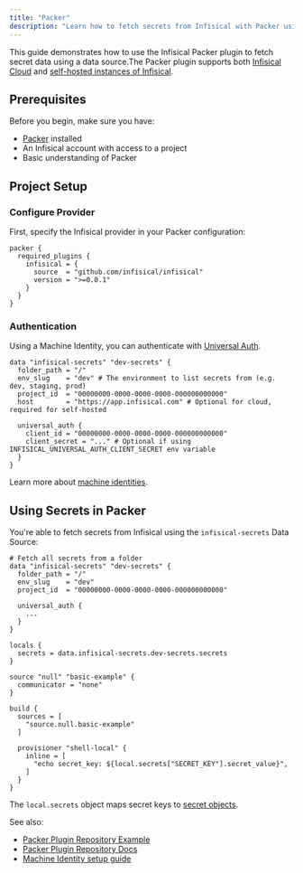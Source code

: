 ```yaml
---
title: "Packer"
description: "Learn how to fetch secrets from Infisical with Packer using a data source"
---
```


This guide demonstrates how to use the Infisical Packer plugin to fetch secret data using a data source.The Packer plugin supports both [Infisical Cloud](https://app.infisical.com) and [self-hosted instances of Infisical](https://infisical.com/docs/self-hosting/overview).

## Prerequisites

Before you begin, make sure you have:

- [Packer](https://developer.hashicorp.com/packer/install) installed
- An Infisical account with access to a project
- Basic understanding of Packer

## Project Setup

### Configure Provider

First, specify the Infisical provider in your Packer configuration:

```hcl
packer {
  required_plugins {
    infisical = {
      source  = "github.com/infisical/infisical"
      version = ">=0.0.1"
    }
  }
}
```

### Authentication

Using a Machine Identity, you can authenticate with [Universal Auth](https://infisical.com/docs/documentation/platform/identities/universal-auth).

```hcl
data "infisical-secrets" "dev-secrets" {
  folder_path = "/"
  env_slug    = "dev" # The environment to list secrets from (e.g. dev, staging, prod)
  project_id  = "00000000-0000-0000-0000-000000000000"
  host        = "https://app.infisical.com" # Optional for cloud, required for self-hosted

  universal_auth {
    client_id = "00000000-0000-0000-0000-000000000000"
    client_secret = "..." # Optional if using INFISICAL_UNIVERSAL_AUTH_CLIENT_SECRET env variable
  }
}
```

Learn more about [machine identities](/documentation/platform/identities/machine-identities).

## Using Secrets in Packer

You're able to fetch secrets from Infisical using the `infisical-secrets` Data Source:

```hcl
# Fetch all secrets from a folder
data "infisical-secrets" "dev-secrets" {
  folder_path = "/"
  env_slug    = "dev"
  project_id  = "00000000-0000-0000-0000-000000000000"

  universal_auth {
    ...
  }
}

locals {
  secrets = data.infisical-secrets.dev-secrets.secrets
}

source "null" "basic-example" {
  communicator = "none"
}

build {
  sources = [
    "source.null.basic-example"
  ]

  provisioner "shell-local" {
    inline = [
      "echo secret_key: ${local.secrets["SECRET_KEY"].secret_value}",
    ]
  }
}
```

The `local.secrets` object maps secret keys to [secret objects](https://github.com/Infisical/packer-plugin-infisical/blob/main/docs/datasources/secrets.md#secret-object).

See also:
- [Packer Plugin Repository Example](https://github.com/Infisical/packer-plugin-infisical/blob/main/example/build.pkr.hcl)
- [Packer Plugin Repository Docs](https://github.com/Infisical/packer-plugin-infisical/tree/main/docs)
- [Machine Identity setup guide](/documentation/platform/identities/machine-identities)
